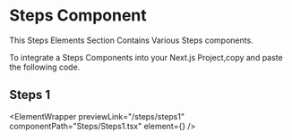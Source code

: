 
# Steps Component

This Steps Elements Section Contains Various Steps components.

To integrate a Steps Components into your Next.js Project,copy and paste the following code.

## Steps 1

<ElementWrapper
  previewLink="/steps/steps1"
  componentPath="Steps/Steps1.tsx"
  element={<Steps1 />}
/>
